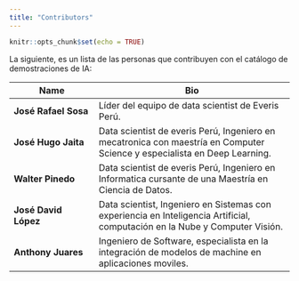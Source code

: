 ```yaml
---
title: "Contributors"
---
```


```r
knitr::opts_chunk$set(echo = TRUE)
```
La siguiente, es un lista de las personas que contribuyen con el catálogo de demostraciones de IA:

Name | Bio
----------------------|-------------------------------------------------
**José Rafael Sosa** | Líder del equipo de data scientist de Everis Perú. 
**José Hugo Jaita** | Data scientist de everis Perú, Ingeniero en mecatronica con maestría en Computer Science y especialista en Deep Learning.
**Walter Pinedo** | Data scientist de everis Perú, Ingeniero en Informatica cursante de una Maestría en Ciencia de Datos.
**José David López** | Data scientist, Ingeniero en Sistemas con experiencia en Inteligencia Artificial, computación en la Nube y Computer Visión.
**Anthony Juares** | Ingeniero de Software, especialista en la integración de modelos de machine en aplicaciones moviles.
